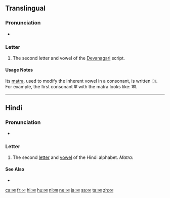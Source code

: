 {{character info/new|image=File:Deva-ā.png}}
==Translingual==
{{attention|sa}} <!--Each language which uses Devanagari should have its own section-->

===Pronunciation===
* {{IPA|/aː/|lang=mul}}

===Letter===
{{mul-Deva|ā}}

# The second letter and vowel of the [[Devanagari]] script. 

====Usage Notes====
Its [[matra]], used to modify the inherent vowel in a consonant, is written ा. For example, the first consonant क with the matra looks like: का.

-----

==Hindi==

===Pronunciation===
*{{hi-IPA}}

===Letter===
{{head|hi|letter|tr=ā}}

# The second [[letter]] and [[vowel]] of the Hindi alphabet. ''Matra: {{l|hi| ा}}''

====See Also====
*{{list:Devanagari letters/hi}}

[[ca:आ]]
[[fr:आ]]
[[hi:आ]]
[[hu:आ]]
[[nl:आ]]
[[ne:आ]]
[[ja:आ]]
[[sa:आ]]
[[ta:आ]]
[[zh:आ]]